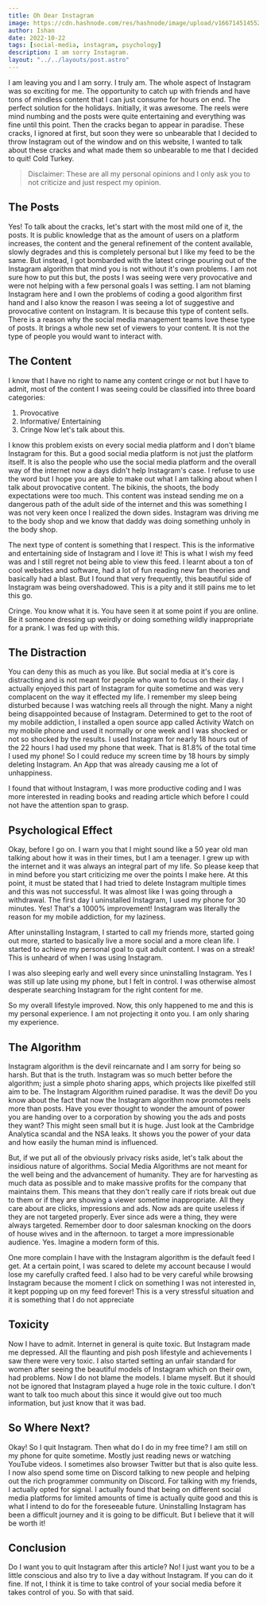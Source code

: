 ```yaml
---
title: Oh Dear Instagram
image: https://cdn.hashnode.com/res/hashnode/image/upload/v1667145145524/8d_K_dX40.png?w=1600&h=840&fit=crop&crop=entropy&auto=compress,format&format=webp
author: Ishan
date: 2022-10-22
tags: [social-media, instagram, psychology]
description: I am sorry Instagram.
layout: "../../layouts/post.astro"
---
```


I am leaving you and I am sorry. I truly am. The whole aspect of Instagram was so exciting for me. The opportunity to catch up with friends and have tons of mindless content that I can just consume for hours on end. The perfect solution for the holidays. Initially, it was awesome. The reels were mind numbing and the posts were quite entertaining and everything was fine until this point. Then the cracks began to appear in paradise. These cracks, I ignored at first, but soon they were so unbearable that I decided to throw Instagram out of the window and on this website, I wanted to talk about these cracks and what made them so unbearable to me that I decided to quit! Cold Turkey.

> Disclaimer: These are all my personal opinions and I only ask you to not criticize and just respect my opinion.

## The Posts

Yes! To talk about the cracks, let's start with the most mild one of it, the posts. It is public knowledge that as the amount of users on a platform increases, the content and the general refinement of the content available, slowly degrades and this is completely personal but I like my feed to be the same. But instead, I got bombarded with the latest cringe pouring out of the Instagram algorithm that mind you is not without it's own problems. I am not sure how to put this but, the posts I was seeing were very provocative and were not helping with a few personal goals I was setting. I am not blaming Instagram here and I own the problems of coding a good algorithm first hand and I also know the reason I was seeing a lot of suggestive and provocative content on Instagram. It is because this type of content sells. There is a reason why the social media management teams love these type of posts. It brings a whole new set of viewers to your content. It is not the type of people you would want to interact with.

## The Content

I know that I have no right to name any content cringe or not but I have to admit, most of the content I was seeing could be classified into three board categories:

1. Provocative
2. Informative/ Entertaining
3. Cringe Now let's talk about this.

I know this problem exists on every social media platform and I don't blame Instagram for this. But a good social media platform is not just the platform itself. It is also the people who use the social media platform and the overall way of the internet now a days didn't help Instagram's case. I refuse to use the word but I hope you are able to make out what I am talking about when I talk about provocative content. The bikinis, the shoots, the body expectations were too much. This content was instead sending me on a dangerous path of the adult side of the internet and this was something I was not very keen once I realized the down sides. Instagram was driving me to the body shop and we know that daddy was doing something unholy in the body shop.

The next type of content is something that I respect. This is the informative and entertaining side of Instagram and I love it! This is what I wish my feed was and I still regret not being able to view this feed. I learnt about a ton of cool websites and software, had a lot of fun reading new fan theories and basically had a blast. But I found that very frequently, this beautiful side of Instagram was being overshadowed. This is a pity and it still pains me to let this go.

Cringe. You know what it is. You have seen it at some point if you are online. Be it someone dressing up weirdly or doing something wildly inappropriate for a prank. I was fed up with this.

## The Distraction

You can deny this as much as you like. But social media at it's core is distracting and is not meant for people who want to focus on their day. I actually enjoyed this part of Instagram for quite sometime and was very complacent on the way it effected my life. I remember my sleep being disturbed because I was watching reels all through the night. Many a night being disappointed because of Instagram. Determined to get to the root of my mobile addiction, I installed a open source app called Activity Watch on my mobile phone and used it normally or one week and I was shocked or not so shocked by the results. I used Instagram for nearly 18 hours out of the 22 hours I had used my phone that week. That is 81.8% of the total time I used my phone! So I could reduce my screen time by 18 hours by simply deleting Instagram. An App that was already causing me a lot of unhappiness.

I found that without Instagram, I was more productive coding and I was more interested in reading books and reading article which before I could not have the attention span to grasp.

## Psychological Effect

Okay, before I go on. I warn you that I might sound like a 50 year old man talking about how it was in their times, but I am a teenager. I grew up with the internet and it was always an integral part of my life. So please keep that in mind before you start criticizing me over the points I make here. At this point, it must be stated that I had tried to delete Instagram multiple times and this was not successful. It was almost like I was going through a withdrawal. The first day I uninstalled Instagram, I used my phone for 30 minutes. Yes! That's a 1000% improvement! Instagram was literally the reason for my mobile addiction, for my laziness.

After uninstalling Instagram, I started to call my friends more, started going out more, started to basically live a more social and a more clean life. I started to achieve my personal goal to quit adult content. I was on a streak! This is unheard of when I was using Instagram.

I was also sleeping early and well every since uninstalling Instagram. Yes I was still up late using my phone, but I felt in control. I was otherwise almost desperate searching Instagram for the right content for me.

So my overall lifestyle improved. Now, this only happened to me and this is my personal experience. I am not projecting it onto you. I am only sharing my experience.

## The Algorithm

Instagram algorithm is the devil reincarnate and I am sorry for being so harsh. But that is the truth. Instagram was so much better before the algorithm; just a simple photo sharing apps, which projects like pixelfed still aim to be. The Instagram Algorithm ruined paradise. It was the devil! Do you know about the fact that now the Instagram algorithm now promotes reels more than posts. Have you ever thought to wonder the amount of power you are handing over to a corporation by showing you the ads and posts they want? This might seen small but it is huge. Just look at the Cambridge Analytica scandal and the NSA leaks. It shows you the power of your data and how easily the human mind is influenced.

But, if we put all of the obviously privacy risks aside, let's talk about the insidious nature of algorithms. Social Media Algorithms are not meant for the well being and the advancement of humanity. They are for harvesting as much data as possible and to make massive profits for the company that maintains them. This means that they don't really care if riots break out due to them or if they are showing a viewer sometime inappropriate. All they care about are clicks, impressions and ads. Now ads are quite useless if they are not targeted properly. Ever since ads were a thing, they were always targeted. Remember door to door salesman knocking on the doors of house wives and in the afternoon. to target a more impressionable audience. Yes. Imagine a modern form of this.

One more complain I have with the Instagram algorithm is the default feed I get. At a certain point, I was scared to delete my account because I would lose my carefully crafted feed. I also had to be very careful while browsing Instagram because the moment I click on something I was not interested in, it kept popping up on my feed forever! This is a very stressful situation and it is something that I do not appreciate

## Toxicity

Now I have to admit. Internet in general is quite toxic. But Instagram made me depressed. All the flaunting and pish posh lifestyle and achievements I saw there were very toxic. I also started setting an unfair standard for women after seeing the beautiful models of Instagram which on their own, had problems. Now I do not blame the models. I blame myself. But it should not be ignored that Instagram played a huge role in the toxic culture. I don't want to talk too much about this since it would give out too much information, but just know that it was bad.

## So Where Next?

Okay! So I quit Instagram. Then what do I do in my free time? I am still on my phone for quite sometime. Mostly just reading news or watching YouTube videos. I sometimes also browser Twitter but that is also quite less. I now also spend some time on Discord talking to new people and helping out the rich programmer community on Discord. For talking with my friends, I actually opted for signal. I actually found that being on different social media platforms for limited amounts of time is actually quite good and this is what I intend to do for the foreseeable future. Uninstalling Instagram has been a difficult journey and it is going to be difficult. But I believe that it will be worth it!

## Conclusion

Do I want you to quit Instagram after this article? No! I just want you to be a little conscious and also try to live a day without Instagram. If you can do it fine. If not, I think it is time to take control of your social media before it takes control of you. So with that said.